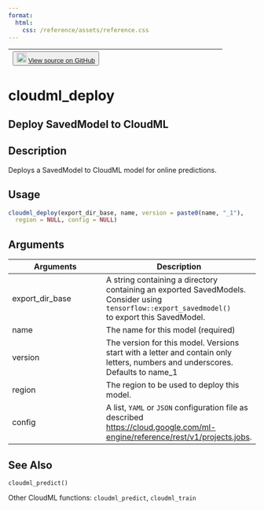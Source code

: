 ```yaml
---
format:
  html:
    css: /reference/assets/reference.css
---
```


| <button class="button"> ![](/reference/assets/GitHub-Mark-32px.png){width="20"} [View source on GitHub](NULL/blob/main/R/models.R#L34) </button> |
|:------------------------------:|:--------------------------------------:|

# cloudml_deploy

## Deploy SavedModel to CloudML

## Description
Deploys a SavedModel to CloudML model for online predictions. 


## Usage
```r
cloudml_deploy(export_dir_base, name, version = paste0(name, "_1"), 
  region = NULL, config = NULL) 
```

## Arguments
|Arguments|Description|
|---|---|
| export_dir_base | A string containing a directory containing an exported SavedModels. Consider using `tensorflow::export_savedmodel()`<br>to export this SavedModel. |
| name | The name for this model (required) |
| version | The version for this model. Versions start with a letter and contain only letters, numbers and underscores. Defaults to name_1 |
| region | The region to be used to deploy this model. |
| config | A list, `YAML` or `JSON` configuration file as described [https://cloud.google.com/ml-engine/reference/rest/v1/projects.jobs](https://cloud.google.com/ml-engine/reference/rest/v1/projects.jobs). |






## See Also

`cloudml_predict()`

Other CloudML functions: `cloudml_predict`,   `cloudml_train`

